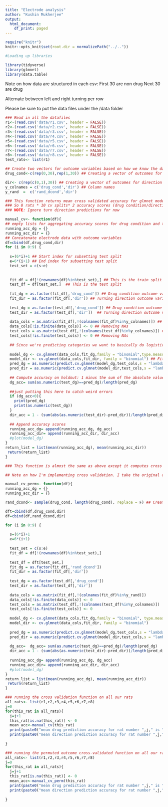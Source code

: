 ```yaml
---
title: "Electrode analysis"
author: "Kushin Mukherjee"
output:
  html_document:
    df_print: paged
---
```



```r
require("knitr")
knitr::opts_knit$set(root.dir = normalizePath("../..")) 

```

```r

#Loading up libraries

library(tidyverse)
library(glmnet)
library(data.table)
```

Note on how data are structured in each csv:
First 30 are non drug 
Next 30 are drug 

Alternate between left and right turning per row

Please be sure to put the data files under the /data folder

```r
### Read in all the datafiles
r1<-(read.csv('data/r1.csv', header = FALSE))
r2<-(read.csv('data/r2.csv', header = FALSE))
r3<-(read.csv('data/r3.csv', header = FALSE))
r4<-(read.csv('data/r4.csv', header = FALSE))
r5<-(read.csv('data/r5.csv', header = FALSE))
r6<-(read.csv('data/r6.csv', header = FALSE))
r7<-(read.csv('data/r7.csv', header = FALSE))
r8<-(read.csv('data/r8.csv', header = FALSE))
test_rats<- list(r1)

## Create two vectors for outcome variables based on how we know the data are structured
drug_cond<-c(rep(0,30),rep(1,30)) ## Creating a vector of outcomes for drug condition

dir<- c(rep(c(0,1),30)) ## Creating a vector of outcomes for direction
y_colnames = c('drug_cond','dir') ## Column names 
y_rand  =  c('rand_dcond','dir')
```


```r
### This function returns mean cross validated accuracy for glmnet models for each rat
### So 8 rats * 10 cv splits* 2 accuracy scores (drug condition/direction)
### NOTE: Ignore turn direction predictions for now

manual_cv<- function(df){
## empty lists for aggregating accuracy scores for drug condition and turn direction
running_acc_dg = {} 
running_acc_dir = {}
## Concatenate electrode data with outcome variables
df=cbind(df,drug_cond,dir)
for (i in 0:9) {
 
  s=(6*i)+1 ## Start index for subsetting test split
  e=6*(i+1) ## End index for subsetting test split
  test_set = c(s:e) 
  
  
  fit_df = df[!(rownames(df)%in%test_set),] ## This is the train split 
  test_df = df[test_set,]  ## This is the test split 
  
  fit_dg = as.factor(fit_df[,'drug_cond']) ## Drug condition outcome variables for train split
  fit_dir = as.factor(fit_df[,'dir']) ## Turning direction outcome variables for train split
  
  test_dg = as.factor(test_df[,'drug_cond']) ## Drug condition outcome variables for test split
  test_dir = as.factor(test_df[,'dir'])  ## Turning direction outcome variables for test split
  
  data_cols = as.matrix(fit_df[,!(colnames(fit_df)%in%y_colnames)]) ## predictor variables for train split 
  data_cols[!is.finite(data_cols)] <- 0 ## Removing NAs
  test_cols = as.matrix(test_df[,!(colnames(test_df)%in%y_colnames)]) ## predictor variables for test split
  test_cols[!is.finite(test_cols)] <- 0 ## Removing NAs
  
  ## Since we're predicting categories we want to basically do logistic regression. So we use the binomial family in glmnet
  
  model_dg <- cv.glmnet(data_cols,fit_dg,family = "binomial",type.measure = "class") ## Fit model for drug condition
  model_dir <- cv.glmnet(data_cols,fit_dir, family = "binomial") ## Fit model for turning direction
  pred_dg = as.numeric(predict.cv.glmnet(model_dg,test_cols,s = "lambda.1se", type= 'class')) ## Predict drug condition on holdout
  pred_dir = as.numeric(predict.cv.glmnet(model_dir,test_cols,s = "lambda.min",type= 'class'))  ## Predict turning direction on holdout
  
  ## Compute accuracy on holdout: 1 minus the sum of the absolute value of the differences between predictions and true values divided by the number of values we predicted 
  dg_acc= sum(as.numeric(test_dg)==pred_dg)/length(pred_dg)
  
  ##just putting this here to catch weird errors
  if (dg_acc<0){
    print(pred_dg)
    print(as.numeric(test_dg))
  }
  dir_acc = 1 - (sum(abs(as.numeric(test_dir)-pred_dir))/length(pred_dir))
  
  ## Append accuracy scores
  running_acc_dg= append(running_acc_dg, dg_acc)
  running_acc_dir= append(running_acc_dir, dir_acc)
  #plot(model_dg)
}
return_list = list(mean(running_acc_dg), mean(running_acc_dir))
 return(return_list)
}
```






```r
### This function is almost the same as above except it computes cross validated accuracy for when the outcome labels for drug condition are permuted. Ignore turning direction for now

## Note on how I'm implementing cross validation. I take the original outcome vector for drug condition and permute them. Now, for each train-test split I fit the electrode data on these permuted labels. For the hold out data, I get the model predictions and compare them to the *actual* outcome labels, *not* the scrambled outcomes corresponding to those data rows

manual_cv_perm<- function(df){
running_acc_dg = {}
running_acc_dir = {}

rand_dcond<- sample(drug_cond, length(drug_cond), replace = F) ## Creating a scrambled vector of outcomes for drug condition

dft=cbind(df,drug_cond,dir)
df=cbind(df,rand_dcond,dir)

for (i in 0:9) {
  
  s=(6*i)+1
  e=6*(i+1)
  
  test_set = c(s:e) 
  fit_df = df[!(rownames(df)%in%test_set),]
  
  test_df = dft[test_set,]
  fit_dg = as.factor(fit_df[,'rand_dcond'])
  fit_dir = as.factor(fit_df[,'dir'])
  
  test_dg = as.factor(test_df[,'drug_cond'])
  test_dir = as.factor(test_df[,'dir'])
  
  data_cols = as.matrix(fit_df[,!(colnames(fit_df)%in%y_rand)])
  data_cols[!is.finite(data_cols)] <- 0
  test_cols = as.matrix(test_df[,!(colnames(test_df)%in%y_colnames)])
  test_cols[!is.finite(test_cols)] <- 0
  
  model_dg <- cv.glmnet(data_cols,fit_dg,family = "binomial", type.measure = "class")
  model_dir <- cv.glmnet(data_cols,fit_dir, family = "binomial")
  
  pred_dg = as.numeric(predict.cv.glmnet(model_dg,test_cols,s = "lambda.1se", type= 'class'))
  pred_dir = as.numeric(predict.cv.glmnet(model_dir,test_cols,s = "lambda.min",type= 'class'))
  
  dg_acc=  dg_acc= sum(as.numeric(test_dg)==pred_dg)/length(pred_dg)
  dir_acc = 1 - (sum(abs(as.numeric(test_dir)-pred_dir))/length(pred_dir))
  
  running_acc_dg= append(running_acc_dg, dg_acc)
  running_acc_dir= append(running_acc_dir, dir_acc)
  #plot(model_dg)
}
return_list = list(mean(running_acc_dg), mean(running_acc_dir))
 return(return_list)
}
```


```r
### running the cross validation function on all our rats
all_rats<- list(r1,r2,r3,r4,r5,r6,r7,r8)
j=0
for(this_rat in all_rats){
  j=j+1
  this_rat[is.na(this_rat)] <- 0
  mean_acc<-manual_cv(this_rat)
  print(paste0("mean drug prediction accuracy for rat number ",j," is ",mean_acc[1]))
  print(paste0("mean direction prediction accuracy for rat number ",j," is ",mean_acc[2]))
  
}

```


```r
### running the permuted outcome cross-validated function on all our rats
all_rats<- list(r1,r2,r3,r4,r5,r6,r7,r8)
j=0
for(this_rat in all_rats){
  j=j+1
  this_rat[is.na(this_rat)] <- 0
  mean_acc<-manual_cv_perm(this_rat)
  print(paste0("mean drug prediction accuracy for rat number ",j," is ",mean_acc[1]))
  print(paste0("mean direction prediction accuracy for rat number ",j," is ",mean_acc[2]))
  
}

```



